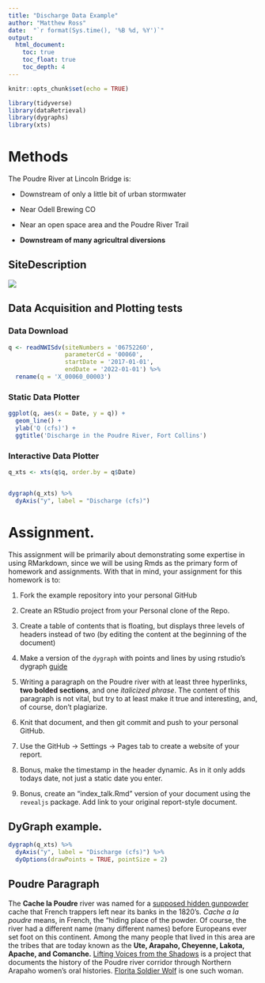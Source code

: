 ```yaml
---
title: "Discharge Data Example"
author: "Matthew Ross"
date:  "`r format(Sys.time(), '%B %d, %Y')`"
output:
  html_document:
    toc: true
    toc_float: true
    toc_depth: 4
---
```


```r
knitr::opts_chunk$set(echo = TRUE)

library(tidyverse)
library(dataRetrieval)
library(dygraphs)
library(xts)
```


# Methods

The Poudre River at Lincoln Bridge is:

  - Downstream of only a little bit of urban stormwater

  - Near Odell Brewing CO
  
  - Near an open space area and the Poudre River Trail
  
  - **Downstream of many agricultral diversions**


## SiteDescription

![](https://waterdata.usgs.gov/nwisweb/local/state/co/text/pics/06752260big.jpg)


## Data Acquisition and Plotting tests

### Data Download


```r

q <- readNWISdv(siteNumbers = '06752260',
                parameterCd = '00060',
                startDate = '2017-01-01',
                endDate = '2022-01-01') %>%
  rename(q = 'X_00060_00003')


```



### Static Data Plotter


```r

ggplot(q, aes(x = Date, y = q)) + 
  geom_line() + 
  ylab('Q (cfs)') + 
  ggtitle('Discharge in the Poudre River, Fort Collins')

```


### Interactive Data Plotter


```r

q_xts <- xts(q$q, order.by = q$Date)


dygraph(q_xts) %>%
  dyAxis("y", label = "Discharge (cfs)") 
```



# Assignment. 


This assignment will be primarily about demonstrating some expertise in using
RMarkdown, since we will be using Rmds as the primary form of homework and 
assignments. With that in mind, your assignment for this homework is to:


1) Fork the example repository into your personal GitHub

2) Create an RStudio project from your Personal clone of the Repo. 

3) Create a table of contents that is floating, but displays three levels of
headers instead of two (by editing the content at the beginning of the document)

4) Make a version of the `dygraph` with points and lines by using rstudio's
dygraph [guide](https://rstudio.github.io/dygraphs/)

5) Writing a paragraph on the Poudre river with at least three hyperlinks,
**two bolded sections**, and one *italicized phrase*. The content of this paragraph
is not vital, but try to at least make it true and interesting, and, of course,
don't plagiarize. 

6) Knit that document, and then git commit and push to your personal GitHub.

7) Use the GitHub -> Settings -> Pages tab to create a website of your report.

8) Bonus, make the timestamp in the header dynamic. As in it only adds
todays date, not just a static date you enter. 

9) Bonus, create an "index_talk.Rmd" version of your document using the
`revealjs` package. Add link to your original report-style document. 




## DyGraph example. 

```r
dygraph(q_xts) %>%
  dyAxis("y", label = "Discharge (cfs)") %>%
  dyOptions(drawPoints = TRUE, pointSize = 2)
```


## Poudre Paragraph

The **Cache la Poudre** river was named for a [supposed hidden gunpowder](https://history.fcgov.com/explore/poudre-river) cache that French trappers left near its banks in the 1820's. *Cache a la poudre* means, in French, the "hiding place of the powder. Of course, the river had a different name (many different names) before Europeans ever set foot on this continent. Among the many people that lived in this area are the tribes that are today known as the **Ute, Arapaho, Cheyenne, Lakota, Apache, and Comanche.** [Lifting Voices from the Shadows](https://poudreheritage.org/lifting-voices/) is a project that documents the history of the Poudre river corridor through Northern Arapaho women's oral histories. [Florita Soldier Wolf](https://www.youtube.com/watch?v=xVmVMgCwHU0) is one such woman. 
